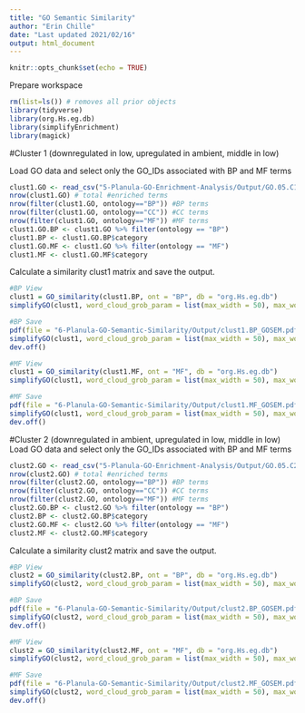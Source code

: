```yaml
---
title: "GO Semantic Similarity"
author: "Erin Chille"
date: "Last updated 2021/02/16"
output: html_document
---
```


```r
knitr::opts_chunk$set(echo = TRUE)
```

Prepare workspace
```r
rm(list=ls()) # removes all prior objects
library(tidyverse)
library(org.Hs.eg.db)
library(simplifyEnrichment)
library(magick)
```

#Cluster 1 (downregulated in low, upregulated in ambient, middle in low)

Load GO data and select only the GO_IDs associated with BP and MF terms
```r
clust1.GO <- read_csv("5-Planula-GO-Enrichment-Analysis/Output/GO.05.C1.csv", col_names = TRUE)
nrow(clust1.GO) # total #enriched terms
nrow(filter(clust1.GO, ontology=="BP")) #BP terms
nrow(filter(clust1.GO, ontology=="CC")) #CC terms
nrow(filter(clust1.GO, ontology=="MF")) #MF terms
clust1.GO.BP <- clust1.GO %>% filter(ontology == "BP")
clust1.BP <- clust1.GO.BP$category
clust1.GO.MF <- clust1.GO %>% filter(ontology == "MF")
clust1.MF <- clust1.GO.MF$category
```

Calculate a similarity clust1 matrix and save the output.
```r
#BP View
clust1 = GO_similarity(clust1.BP, ont = "BP", db = "org.Hs.eg.db")
simplifyGO(clust1, word_cloud_grob_param = list(max_width = 50), max_words=20)

#BP Save
pdf(file = "6-Planula-GO-Semantic-Similarity/Output/clust1.BP_GOSEM.pdf", width = 7, height = 5)
simplifyGO(clust1, word_cloud_grob_param = list(max_width = 50), max_words=20)
dev.off()

#MF View
clust1 = GO_similarity(clust1.MF, ont = "MF", db = "org.Hs.eg.db")
simplifyGO(clust1, word_cloud_grob_param = list(max_width = 50), max_words=20)

#MF Save
pdf(file = "6-Planula-GO-Semantic-Similarity/Output/clust1.MF_GOSEM.pdf", width = 7, height = 5)
simplifyGO(clust1, word_cloud_grob_param = list(max_width = 50), max_words=20)
dev.off()
```

#Cluster 2 (downregulated in ambient, upregulated in low, middle in low)
Load GO data and select only the GO_IDs associated with BP and MF terms
```r
clust2.GO <- read_csv("5-Planula-GO-Enrichment-Analysis/Output/GO.05.C2.csv", col_names = TRUE)
nrow(clust2.GO) # total #enriched terms
nrow(filter(clust2.GO, ontology=="BP")) #BP terms
nrow(filter(clust2.GO, ontology=="CC")) #CC terms
nrow(filter(clust2.GO, ontology=="MF")) #MF terms
clust2.GO.BP <- clust2.GO %>% filter(ontology == "BP")
clust2.BP <- clust2.GO.BP$category
clust2.GO.MF <- clust2.GO %>% filter(ontology == "MF")
clust2.MF <- clust2.GO.MF$category
```

Calculate a similarity clust2 matrix and save the output.
```r
#BP View
clust2 = GO_similarity(clust2.BP, ont = "BP", db = "org.Hs.eg.db")
simplifyGO(clust2, word_cloud_grob_param = list(max_width = 50), max_words=20)

#BP Save
pdf(file = "6-Planula-GO-Semantic-Similarity/Output/clust2.BP_GOSEM.pdf", width = 7, height = 5)
simplifyGO(clust2, word_cloud_grob_param = list(max_width = 50), max_words=20)
dev.off()

#MF View
clust2 = GO_similarity(clust2.MF, ont = "MF", db = "org.Hs.eg.db")
simplifyGO(clust2, word_cloud_grob_param = list(max_width = 50), max_words=20)

#MF Save
pdf(file = "6-Planula-GO-Semantic-Similarity/Output/clust2.MF_GOSEM.pdf", width = 7, height = 5)
simplifyGO(clust2, word_cloud_grob_param = list(max_width = 50), max_words=20)
dev.off()
```